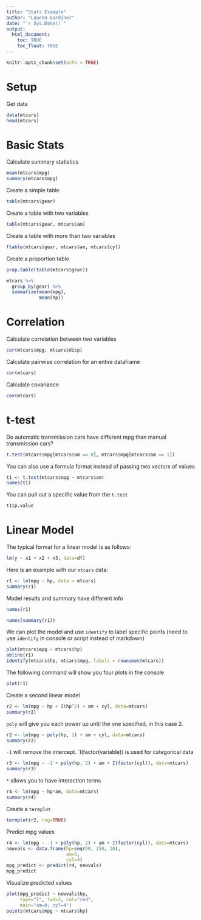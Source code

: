 ```yaml
---
title: "Stats Example"
author: "Lauren Gardiner"
date: "`r Sys.Date()`"
output: 
  html_document:
    toc: TRUE
    toc_float: TRUE
---
```


```r
knitr::opts_chunk$set(echo = TRUE)
```

# Setup

Get data

```r
data(mtcars)
head(mtcars)
```

# Basic Stats

Calculate summary statistics

```r
mean(mtcars$mpg)
summary(mtcars$mpg)
```

Create a simple table

```r
table(mtcars$gear)
```

Create a table with two variables

```r
table(mtcars$gear, mtcars$am)
```
Create a table with more than two variables
```r
ftable(mtcars$gear, mtcars$am, mtcars$cyl)
```

Create a proportion table

```r
prop.table(table(mtcars$gear))
```

```r
mtcars %>%
  group_by(gear) %>%
  summarize(mean(mpg),
            mean(hp))
```

# Correlation

Calculate correlation between two variables

```r
cor(mtcars$mpg, mtcars$disp)
```

Calculate pairwise correlation for an entire dataframe

```r
cor(mtcars)
```

Calculate covariance

```r
cov(mtcars)
```

# t-test

Do automatic transmission cars have different mpg than manual transmission cars?

```r
t.test(mtcars$mpg[mtcars$am == 0], mtcars$mpg[mtcars$am == 1])
```

You can also use a formula format instead of passing two vectors of values

```r
t1 <- t.test(mtcars$mpg ~ mtcars$am)
names(t1)
```

You can pull out a specific value from the `t.test`

```r
t1$p.value
```

# Linear Model

The typical format for a linear model is as follows:

```r
lm(y ~ x1 + x2 + x3, data=df)
```

Here is an example with our `mtcars` data:

```r
r1 <- lm(mpg ~ hp, data = mtcars)
summary(r1)
```

Model results and summary have different info

```r
names(r1)
```

```r
names(summary(r1))
```

We can plot the model and use `identify` to label specific points (need to use `identify` in console or script instead of markdown)

```r
plot(mtcars$mpg ~ mtcars$hp)
abline(r1)
identify(mtcars$hp, mtcars$mpg, labels = rownames(mtcars))
```

The following command will show you four plots in the console

```r
plot(r1)
```

Create a second linear model

```r
r2 <- lm(mpg ~ hp + I(hp^2) + am + cyl, data=mtcars)
summary(r2)
```

`poly` will give you each power up until the one specified, in this case 2. 

```r
r2 <- lm(mpg ~ poly(hp, 2) + am + cyl, data=mtcars)
summary(r2)
```

`-1` will remove the intercept. `I(factor(variable)) is used for categorical data

```r
r3 <- lm(mpg ~ -1 + poly(hp, 2) + am + I(factor(cyl)), data=mtcars)
summary(r3)
```

`*` allows you to have interaction terms

```r
r4 <- lm(mpg ~ hp*am, data=mtcars)
summary(r4)
```

Create a `termplot`

```r
termplot(r2, rug=TRUE)
```

Predict mpg values

```r
r4 <- lm(mpg ~ -1 + poly(hp, 2) + am + I(factor(cyl)), data=mtcars)
newvals <- data.frame(hp=seq(50, 250, 10),
                      am=0,
                      cyl=4)
mpg_predict <- predict(r4, newvals)
mpg_predict
```

Visualize predicted values

```r
plot(mpg_predict ~ newvals$hp,
     type="l", lwd=3, col="red",
     main="am=0; cyl=4") 
points(mtcars$mpg ~ mtcars$hp)
```

